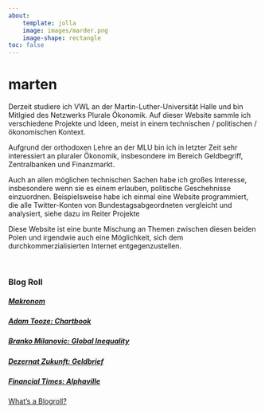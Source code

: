 ```yaml
---
about: 
    template: jolla
    image: images/marder.png
    image-shape: rectangle
toc: false
---
```


# marten

Derzeit studiere ich VWL an der Martin-Luther-Universität Halle und bin Mitlgied des Netzwerks Plurale Ökonomik. Auf dieser Website sammle ich verschiedene Projekte und Ideen, meist in einem technischen / politischen / ökonomischen Kontext.

Aufgrund der orthodoxen Lehre an der MLU bin ich in letzter Zeit sehr interessiert an pluraler Ökonomik, insbesondere im Bereich Geldbegriff, Zentralbanken und Finanzmarkt.

Auch an allen möglichen technischen Sachen habe ich großes Interesse, insbesondere wenn sie es einem erlauben, politische Geschehnisse einzuordnen. Beispielsweise habe ich einmal eine Website programmiert, die alle Twitter-Konten von Bundestagsabgeordneten vergleicht und analysiert, siehe dazu im Reiter Projekte

Diese Website ist eine bunte Mischung an Themen zwischen diesen beiden Polen und irgendwie auch eine Möglichkeit, sich dem durchkommerzialisierten Internet entgegenzustellen.

\

### Blog Roll

##### [Makronom](https://makronom.de/)

##### [Adam Tooze:  Chartbook](https://adamtooze.substack.com/)

##### [Branko Milanovic:  Global Inequality](https://branko2f7.substack.com/)

##### [Dezernat Zukunft:  Geldbrief](https://www.dezernatzukunft.org/category/geldbrief/)

##### [Financial Times:  Alphaville](https://www.ft.com/alphaville)

[What's a Blogroll?](https://blogroll.org/what-are-blogrolls/)




